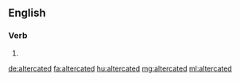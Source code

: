 ==English==

===Verb===
{{head|en|verb form}}

# {{en-past of|altercate}}

[[de:altercated]]
[[fa:altercated]]
[[hu:altercated]]
[[mg:altercated]]
[[ml:altercated]]
